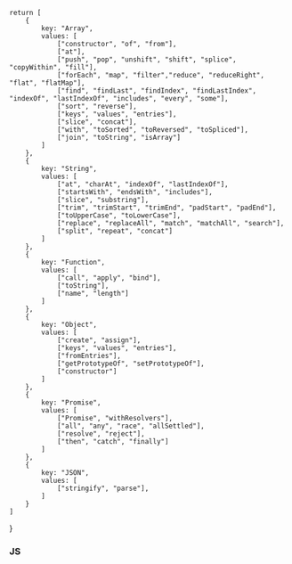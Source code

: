 
    return [
        {
            key: "Array",
            values: [
                ["constructor", "of", "from"],
                ["at"],
                ["push", "pop", "unshift", "shift", "splice", "copyWithin", "fill"],
                ["forEach", "map", "filter","reduce", "reduceRight", "flat", "flatMap"],
                ["find", "findLast", "findIndex", "findLastIndex", "indexOf", "lastIndexOf", "includes", "every", "some"],
                ["sort", "reverse"],
                ["keys", "values", "entries"],
                ["slice", "concat"],
                ["with", "toSorted", "toReversed", "toSpliced"],
                ["join", "toString", "isArray"]
            ]
        },
        {
            key: "String",
            values: [
                ["at", "charAt", "indexOf", "lastIndexOf"],
                ["startsWith", "endsWith", "includes"],
                ["slice", "substring"],
                ["trim", "trimStart", "trimEnd", "padStart", "padEnd"],
                ["toUpperCase", "toLowerCase"],
                ["replace", "replaceAll", "match", "matchAll", "search"],
                ["split", "repeat", "concat"]
            ]
        },
        {
            key: "Function",
            values: [
                ["call", "apply", "bind"],
                ["toString"],
                ["name", "length"]
            ]
        },
        {
            key: "Object",
            values: [
                ["create", "assign"],
                ["keys", "values", "entries"],
                ["fromEntries"],
                ["getPrototypeOf", "setPrototypeOf"],
                ["constructor"]
            ]
        },
        {
            key: "Promise",
            values: [
                ["Promise", "withResolvers"],
                ["all", "any", "race", "allSettled"],
                ["resolve", "reject"],
                ["then", "catch", "finally"]
            ]
        },
        {
            key: "JSON",
            values: [
                ["stringify", "parse"],
            ]
        }
    ]
}

### JS
<CreateTable data={DataJS()} path="docs/js" />